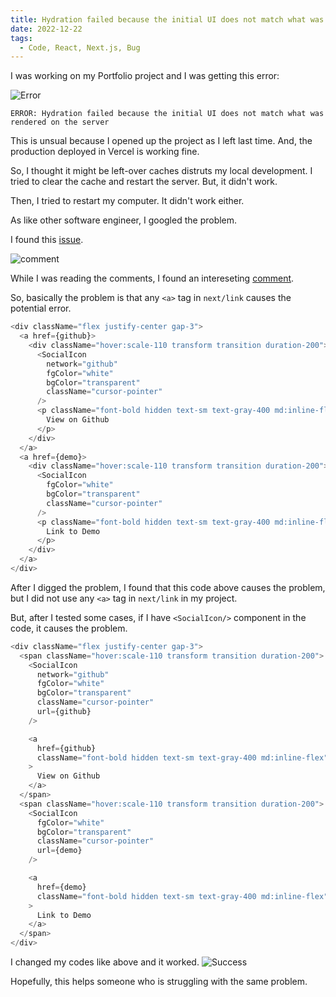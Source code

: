 ```yaml
---
title: Hydration failed because the initial UI does not match what was rendered on the server
date: 2022-12-22
tags:
  - Code, React, Next.js, Bug
---
```


I was working on my Portfolio project and I was getting this error:

![Error](./hydration-error.png)

```
ERROR: Hydration failed because the initial UI does not match what was rendered on the server
```

This is unsual because I opened up the project as I left last time. And, the production deployed in Vercel is working fine.

So, I thought it might be left-over caches distruts my local development. I tried to clear the cache and restart the server. But, it didn't work.

Then, I tried to restart my computer. It didn't work either.

As like other software engineer, I googled the problem.

I found this [issue](https://github.com/vercel/next.js/discussions/35773).

![comment](./comment.png)

While I was reading the comments, I found an intereseting [comment](https://github.com/vercel/next.js/discussions/35773#discussioncomment-4166807).

So, basically the problem is that any `<a>` tag in `next/link` causes the potential error.

```js
<div className="flex justify-center gap-3">
  <a href={github}>
    <div className="hover:scale-110 transform transition duration-200">
      <SocialIcon
        network="github"
        fgColor="white"
        bgColor="transparent"
        className="cursor-pointer"
      />
      <p className="font-bold hidden text-sm text-gray-400 md:inline-flex cursor-pointer">
        View on Github
      </p>
    </div>
  </a>
  <a href={demo}>
    <div className="hover:scale-110 transform transition duration-200">
      <SocialIcon
        fgColor="white"
        bgColor="transparent"
        className="cursor-pointer"
      />
      <p className="font-bold hidden text-sm text-gray-400 md:inline-flex cursor-pointer">
        Link to Demo
      </p>
    </div>
  </a>
</div>
```

After I digged the problem, I found that this code above causes the problem, but I did not use any `<a>` tag in `next/link` in my project.

But, after I tested some cases, if I have `<SocialIcon/>` component in the code, it causes the problem.

```js
<div className="flex justify-center gap-3">
  <span className="hover:scale-110 transform transition duration-200">
    <SocialIcon
      network="github"
      fgColor="white"
      bgColor="transparent"
      className="cursor-pointer"
      url={github}
    />

    <a
      href={github}
      className="font-bold hidden text-sm text-gray-400 md:inline-flex"
    >
      View on Github
    </a>
  </span>
  <span className="hover:scale-110 transform transition duration-200">
    <SocialIcon
      fgColor="white"
      bgColor="transparent"
      className="cursor-pointer"
      url={demo}
    />

    <a
      href={demo}
      className="font-bold hidden text-sm text-gray-400 md:inline-flex"
    >
      Link to Demo
    </a>
  </span>
</div>
```

I changed my codes like above and it worked.
![Success](./works.png)

Hopefully, this helps someone who is struggling with the same problem.
